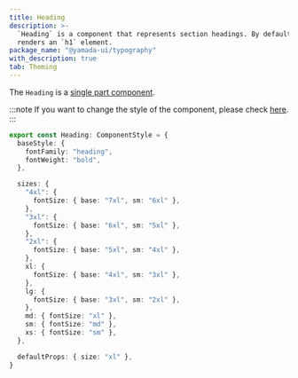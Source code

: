 ```yaml
---
title: Heading
description: >-
  `Heading` is a component that represents section headings. By default, it
  renders an `h1` element.
package_name: "@yamada-ui/typography"
with_description: true
tab: Theming
---
```


The `Heading` is a [single part component](/styled-system/theming/component-style#single-part-component).

:::note
If you want to change the style of the component, please check [here](/styled-system/theming/customize-theme#changing-the-style-of-components).
:::

```ts
export const Heading: ComponentStyle = {
  baseStyle: {
    fontFamily: "heading",
    fontWeight: "bold",
  },

  sizes: {
    "4xl": {
      fontSize: { base: "7xl", sm: "6xl" },
    },
    "3xl": {
      fontSize: { base: "6xl", sm: "5xl" },
    },
    "2xl": {
      fontSize: { base: "5xl", sm: "4xl" },
    },
    xl: {
      fontSize: { base: "4xl", sm: "3xl" },
    },
    lg: {
      fontSize: { base: "3xl", sm: "2xl" },
    },
    md: { fontSize: "xl" },
    sm: { fontSize: "md" },
    xs: { fontSize: "sm" },
  },

  defaultProps: { size: "xl" },
}
```
